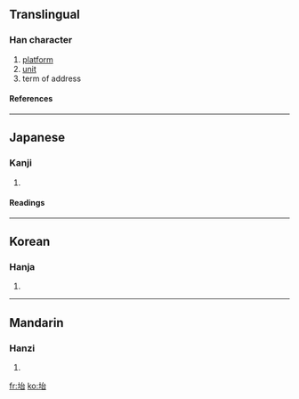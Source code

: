 ==Translingual==
===Han character===
{{Han char|rn=32|rad=土|as=05|sn=8|four=|canj=土戈口 (GIR)}}
# [[platform]]
# [[unit]]
# term of address
====References====
{{Han ref|kx=0226.270|dkj=04983|dj=0462.050|hdz=10436.060|uh=576E|ud=22382}}
----
==Japanese==
===Kanji===
{{ja-kanji|grade=|rs=土05}}
# {{defn|Japanese}} 
====Readings====
{{ja-readings|on=[[だい]] (dai), [[たい]] (tai)|kun=[[うてな]] (utena), [[われ]] (ware)}}
----
==Korean==
===Hanja===
{{ko-hanja|hangeul=대|rv=dae|mr=tae}}
# {{defn|Korean}}
----
==Mandarin==
===Hanzi===
{{cmn-hanzi|pin=[[āo]] (ao1), [[tái]] (tai2)|wg=ao<sup>1</sup>, t'ai<sup>2</sup>}}
# {{defn|Mandarin}}

[[fr:坮]]
[[ko:坮]]